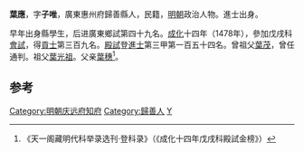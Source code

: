 '''葉應'''，字'''子唯'''，廣東惠州府歸善縣人，民籍，[[明朝|明朝]]政治人物。進士出身。

早年出身縣學生，后进廣東鄉試第四十九名。[[成化|成化]]十四年（1478年），參加戊戌科[[會試|會試]]，得[[貢士|貢士]]第三百九名。[[殿試|殿試]]登[[進士|進士]]第三甲第一百五十四名。曾祖父[[葉茂|葉茂]]，曾任通判。祖父[[葉光祖|葉光祖]]。父亲[[葉穗|葉穗]]<ref>《天一阁藏明代科举录选刊·登科录》（《成化十四年戊戌科殿試金榜》）</ref>。

==参考==
{{reflist}}

{{start box}}
{{s-off}}
{{s-before|[[陈遵毅|陈遵毅]]}}
{{s-title|明朝慶遠府知府|弘治年間}}
{{s-after|[[姜綰|姜綰]]}}
{{end box}}

{{明朝人物小作品}}
{{成化十四年戊戌科殿試金榜}}
[[Category:明朝庆远府知府|Category:明朝庆远府知府]]
[[Category:歸善人|Category:歸善人]]
[[Category:葉姓|Y]]